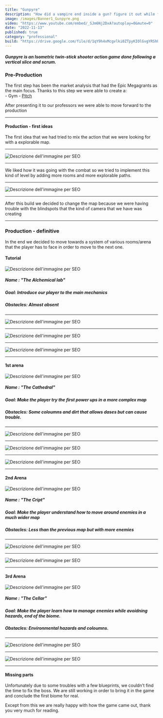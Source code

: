 ```yaml
---
title: "Gunpyre"
description: "How did a vampire end inside a gun? figure it out while fighting alongside your human companion"
image: /images/Banner1_Gunpyre.png
video: "https://www.youtube.com/embed/_SJm6Nj2DxA?autoplay=0&mute=0"
date: "2022-11-13"
published: true
category: "professional"
build: "https://drive.google.com/file/d/1qY9h4xMcgvlki0ZTpyKIOlGvgYRShUex/view?usp=drive_link"
---
```


##### Gunpyre is an Isometric twin-stick shooter action game done following a vertical slice and scrum.

### Pre-Production

The first step has been the market analysis that had the Epic Megagrants as the main focus. 
Thanks to this step we were able to create a:  
    - Gym
    - [Pitch](https://docs.google.com/presentation/d/1v2LLS3LenwYsFTRMSHs8DkjZoeKpMo8z/edit?usp=drive_link&ouid=108645303739542320091&rtpof=true&sd=true)

After presenting it to our professors we were able to move forward to the production

--- 

#### Production - first ideas 

The first idea that we had tried to mix the action that we were looking for with a explorable map. 

---

![Descrizione dell'immagine per SEO](/images/FirstIdea.png "First Idea")

---

We liked how it was going with the combat so we tried to implement this kind of level by adding more rooms 
and more explorable paths. 

---

![Descrizione dell'immagine per SEO](/images/SecondIdea.png "Second Idea")

---

After this build we decided to change the map because we were having trouble with the
blindspots that the kind of camera that we have was creating

---

### Production - definitive

In the end we decided to move towards a system of various rooms/arena that the player has 
to face in order to move to the next one. 

#### Tutorial

![Descrizione dell'immagine per SEO](/images/Tutorial.png "Turorial")

##### Name : "The Alchemical lab"
##### Goal: Introduce our player to the main mechanics 
##### Obstacles: Almost absent 

---

![Descrizione dell'immagine per SEO](/images/GifTuto1.gif "Finding Koltro")

---

![Descrizione dell'immagine per SEO](/images/GifTuto2.gif "Main mechanics")

--- 

![Descrizione dell'immagine per SEO](/images/GifTuto4.gif "Moving to the next area")

---

#### 1st arena

![Descrizione dell'immagine per SEO](/images/Arena1.png "The Cathedral")

##### Name : "The Cathedral"
##### Goal: Make the player try the first power ups in a more complex map 
##### Obstacles: Some coloumns and dirt that allows dases but can cause trouble.

--- 

![Descrizione dell'immagine per SEO](/images/GifArena1_1.gif "Fighting waves")

---

![Descrizione dell'immagine per SEO](/images/Arena1_2.gif "Choosing the upgrade")

---

![Descrizione dell'immagine per SEO](/images/Arena1_4.gif "Narrative spots")

---

#### 2nd Arena 

![Descrizione dell'immagine per SEO](/images/Arena2.png "The Cript")

##### Name : "The Cript"
##### Goal: Make the player understand how to move around enemies in a much wider map 
##### Obstacles: Less than the previous map but with more enemies

---

![Descrizione dell'immagine per SEO](/images/Arena2_1.gif "Bigger waves")

---

![Descrizione dell'immagine per SEO](/images/Arena2_3.gif "Narrative spot")

---

#### 3rd Arena

![Descrizione dell'immagine per SEO](/images/Arena3.png "The Cellar")

##### Name : "The Cellar"
##### Goal: Make the player learn how to manage enemies while avoidning hazards, end of the biome. 
##### Obstacles: Environmental hazards and coloumns. 

--- 

![Descrizione dell'immagine per SEO](/images/Arena3_1.gif "Fighting gets more challenging")

---

![Descrizione dell'immagine per SEO](/images/Arena3_3.gif "End of the biome")

---

#### Missing parts

Unfortunately due to some troubles with a few blueprints, we couldn't find the time to fix the boss. 
We are still working in order to bring it in the game and conclude the first biome for real. 

Except from this we are really happy with how the game came out, 
thank you very much for reading. 